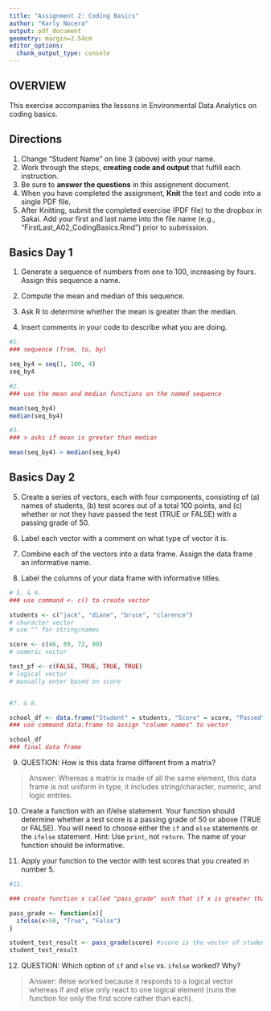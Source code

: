 ```yaml
---
title: "Assignment 2: Coding Basics"
author: "Karly Nocera"
output: pdf_document
geometry: margin=2.54cm
editor_options: 
  chunk_output_type: console
---
```


## OVERVIEW

This exercise accompanies the lessons in Environmental Data Analytics on coding basics. 

## Directions
1. Change "Student Name" on line 3 (above) with your name.
2. Work through the steps, **creating code and output** that fulfill each instruction.
3. Be sure to **answer the questions** in this assignment document.
4. When you have completed the assignment, **Knit** the text and code into a single PDF file.
5. After Knitting, submit the completed exercise (PDF file) to the dropbox in Sakai. Add your first and last name into the file name (e.g., "FirstLast_A02_CodingBasics.Rmd") prior to submission.



## Basics Day 1

1. Generate a sequence of numbers from one to 100, increasing by fours. Assign this sequence a name. 

2. Compute the mean and median of this sequence. 

3. Ask R to determine whether the mean is greater than the median. 

4. Insert comments in your code to describe what you are doing.

```r
#1. 
### sequence (from, to, by)

seq_by4 = seq(1, 100, 4)
seq_by4

#2. 
### use the mean and median functions on the named sequence

mean(seq_by4)
median(seq_by4)

#3. 
### > asks if mean is greater than median 

mean(seq_by4) > median(seq_by4)

```

## Basics Day 2

5. Create a series of vectors, each with four components, consisting of (a) names of students, (b) test scores out of a total 100 points, and (c) whether or not they have passed the test (TRUE or FALSE) with a passing grade of 50.

6. Label each vector with a comment on what type of vector it is.

7. Combine each of the vectors into a data frame. Assign the data frame an informative name.

8. Label the columns of your data frame with informative titles.

```r

# 5. & 6.
### use command <- c() to create vector

students <- c("jack", "diane", "bruce", "clarence")
# character vector
# use "" for string/names

score <- c(46, 89, 72, 98) 
# numeric vector

test_pf <- c(FALSE, TRUE, TRUE, TRUE)
# logical vector
# manually enter based on score


#7. & 8.

school_df <- data.frame("Student" = students, "Score" = score, "Passed" = test_pf)
### use command data.frame to assign "column names" to vector

school_df
### final data frame

```

9. QUESTION: How is this data frame different from a matrix?

> Answer: Whereas a matrix is made of all the same element, this data frame is not uniform in type, it includes string/character, numeric, and logic entries.

10. Create a function with an if/else statement. Your function should determine whether a test score is a passing grade of 50 or above (TRUE or FALSE). You will need to choose either the `if` and `else` statements or the `ifelse` statement. Hint: Use `print`, not `return`. The name of your function should be informative.

11. Apply your function to the vector with test scores that you created in number 5. 

```r

#11.

### create function x called "pass_grade" such that if x is greater than 50 print as True, otherwise print as false

pass_grade <- function(x){
  ifelse(x>50, "True", "False")
}

student_test_result <- pass_grade(score) #score is the vector of student scores to evaluate
student_test_result

```

12. QUESTION: Which option of `if` and `else` vs. `ifelse` worked? Why?

> Answer: ifelse worked because it responds to a logical vector whereas if and else only react to one logical element (runs the function for only the first score rather than each).
